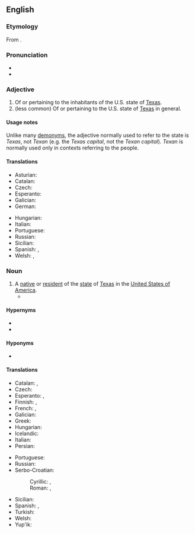 {{also|texan}}
==English==

===Etymology===
From {{suffix|en|Texas|an}}.

===Pronunciation===
* {{IPA|en|/ˈtɛksən/}}
* {{rhymes|en|ɛksən}}

===Adjective===
{{en-adj}}

# Of or pertaining to the inhabitants of the U.S. state of [[Texas]].
# (less common) Of or pertaining to the U.S. state of [[Texas]] in general.

====Usage notes====
Unlike many [[demonym]]s, the adjective normally used to refer to the state is ''Texas'', not ''Texan'' (e.g. the ''Texas capital'', not the ''Texan capital''). ''Texan'' is normally used only in contexts referring to the people.

====Translations====
{{trans-top|of or pertaining to Texas}}
* Asturian: {{t|ast|texanu}}
* Catalan: {{t+|ca|texà}}
* Czech: {{t+|cs|texaský}}
* Esperanto: {{t|eo|teksasa}}
* Galician: {{t|gl|texano}}
* German: {{t|de|texanisch}}
{{trans-mid}}
* Hungarian: {{t+|hu|texasi}}
* Italian: {{t+|it|texano}}
* Portuguese: {{t+|pt|texano}}
* Russian: {{t+|ru|техасский|m}}
* Sicilian: {{t|scn|tixanu}}
* Spanish: {{t+|es|texano}}, {{t+|es|tejano}}
* Welsh: {{t|cy|Tecsanaidd}}, {{t|cy|o Decsas}}
{{trans-bottom}}

===Noun===
{{en-noun}}

# A [[native]] or [[resident]] of the [[state]] of [[Texas]] in the [[United States of America]].
#* {{quote-av|en|actor={{w|Adam Conover}}|role=himself|episode=Why The Electoral College Ruins Democracy|title={{w|Adam Ruins Everything}}|url=https://www.youtube.com/watch?v=90RajY2nrgk|format=television production|network={{w|truTV}}|publisher={{w|truTV}}|date=Nov 9 2015|time=00:02:08|passage=In 2012, over three million '''Texans''' voted Democrat.}}

====Hypernyms====
* {{l|en|American}}
* {{l|en|North American}}

====Hyponyms====
* {{l|en|Texpat}}

====Translations====
{{trans-top|an inhabitant or a resident of Texas}}
* Catalan: {{t+|ca|texà|m}}, {{t+|ca|texana|f}}
* Czech: {{t|cs|Texasan|m}}
* Esperanto: {{t|eo|teksasano}} {{qualifier|man or woman}}, {{t|eo|teksasanino}} {{qualifier|woman}}
* Finnish: {{t|fi|teksasilainen}}, {{t+|fi|texasilainen}}
* French: {{t+|fr|Texan|m}}, {{t+|fr|Texane|f}}
* Galician: {{t|gl|texano|m}}
* Greek: {{t+|el|Τεξανός|m}}
* Hungarian: {{t+|hu|texasi}}
* Icelandic: {{t|is|Texasbúi|m}}
* Italian: {{t+|it|texano|m}}
* Persian: {{t|fa|تگزاسی|tr=tegzâsi|sc=fa-Arab}}
{{trans-mid}}
* Portuguese: {{t+|pt|texano|m}}
* Russian: {{t+|ru|теха́сец|m}}
* Serbo-Croatian:
*: Cyrillic: {{t|sh|Текса́шанин|m|sc=Cyrl}}, {{t|sh|Текса́ша̄нка|f|sc=Cyrl}}
*: Roman: {{t+|sh|Teksášanin|m}}, {{t|sh|Teksášānka|f}}
* Sicilian: {{t|scn|tixanu|m}}
* Spanish: {{t+|es|texano|m}}, {{t+|es|tejano|m}}
* Turkish: {{t|tr|Teksaslı}}
* Welsh: {{t|cy|Tecsaniad|m|f}}
* Yup'ik: {{t|esu|Teekkisassaqmintaq}}
{{trans-bottom}}

{{topics|en|Demonyms for Americans|Texas, USA}}
